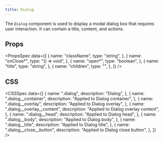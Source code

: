 ```yaml
---
title: Dialog
---
```


The `Dialog` component is used to display a modal dialog box that requires user interaction. It can contain a title, content, and actions.

<Preview name="Dialog" />

## Props

<PropsSpec
  data={[
    {
      name: "className",
      type: "string",
    },
    {
      name: "onClose*",
      type: "() => void",
    },
    {
      name: "open*",
      type: "boolean",
    },
    {
      name: "title",
      type: "string",
    },
    {
      name: "children",
      type: "",
    },
  ]}
/>

## CSS

<CSSSpec
  data={[
    {
      name: ".dialog",
      description: "Dialog",
    },
    {
      name: ".dialog__container",
      description: "Applied to Dialog container",
    },
    {
      name: ".dialog__overlay",
      description: "Applied to Dialog overlay",
    },
    {
      name: ".dialog__overlay__content",
      description: "Applied to Dialog overlay content",
    },
    {
      name: ".dialog__head",
      description: "Applied to Dialog head",
    },
    {
      name: ".dialog__body",
      description: "Applied to Dialog body",
    },
    {
      name: ".dialog__title",
      description: "Applied to Dialog title",
    },
    {
      name: ".dialog__close__button",
      description: "Applied to Dialog close button",
    },
  ]}
/>
